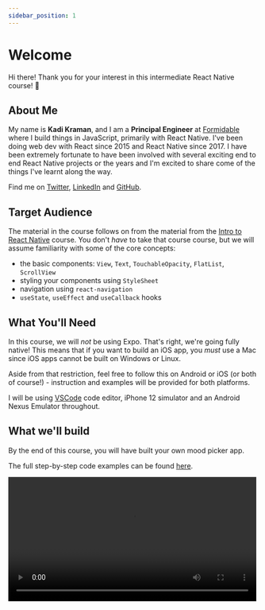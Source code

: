 ```yaml
---
sidebar_position: 1
---
```



# Welcome

Hi there! Thank you for your interest in this intermediate React Native course! 🎉

## About Me

My name is **Kadi Kraman**, and I am a **Principal Engineer** at [Formidable](https://formidable.com/) where I build things in JavaScript, primarily with React Native. I've been doing web dev with React since 2015 and React Native since 2017. I have been extremely fortunate to have been involved with several exciting end to end React Native projects or the years and I'm excited to share come of the things I've learnt along the way.

Find me on [Twitter](https://twitter.com/kadikraman), [LinkedIn](https://www.linkedin.com/in/kadi-kraman-922a7277/) and [GitHub](https://github.com/kadikraman).

## Target Audience

The material in the course follows on from the material from the [Intro to React Native](https://kadikraman.github.io/react-native-v2/)
course. You don't _have_ to take that course course, but we will assume familiarity with some of the core concepts:

- the basic components: `View`, `Text`, `TouchableOpacity`, `FlatList`, `ScrollView`
- styling your components using `StyleSheet`
- navigation using `react-navigation`
- `useState`, `useEffect` and `useCallback` hooks

## What You'll Need

In this course, we will _not_ be using Expo. That's right, we're going fully native! This means that if you want to build an iOS app, you _must_ use a Mac since iOS apps cannot be built on Windows or Linux.

Aside from that restriction, feel free to follow this on Android or iOS (or both of course!) - instruction and examples will be provided for both platforms.

I will be using [VSCode](https://code.visualstudio.com/) code editor, iPhone 12 simulator and an Android Nexus Emulator throughout.

## What we'll build

By the end of this course, you will have built your own mood picker app.

The full step-by-step code examples can be found [here](https://github.com/kadikraman/mood-tracker).

<div>
  <video width="500" controls>
    <source src={useBaseUrl("/img/demo.mp4")} type="video/mp4"/>
  </video>
</div>
